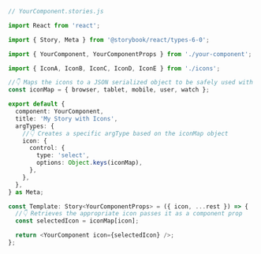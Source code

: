 ```ts
// YourComponent.stories.js

import React from 'react';

import { Story, Meta } from '@storybook/react/types-6-0';

import { YourComponent, YourComponentProps } from './your-component';

import { IconA, IconB, IconC, IconD, IconE } from './icons';

//👇 Maps the icons to a JSON serialized object to be safely used with the argTypes
const iconMap = { browser, tablet, mobile, user, watch };

export default {
  component: YourComponent,
  title: 'My Story with Icons',
  argTypes: {
    //👇 Creates a specific argType based on the iconMap object
    icon: {
      control: {
        type: 'select',
        options: Object.keys(iconMap),
      },
    },
  },
} as Meta;

const Template: Story<YourComponentProps> = ({ icon, ...rest }) => {
  //👇 Retrieves the appropriate icon passes it as a component prop
  const selectedIcon = iconMap[icon];

  return <YourComponent icon={selectedIcon} />;
};
```